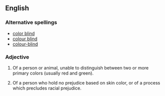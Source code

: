 ==English==

===Alternative spellings===
*[[color blind]]
*[[colour blind]]
*[[colour-blind]]

===Adjective===
{{en-adj|pos=[[color]]-[[blind]]|-}}

# {{notcomparable}} Of a person or animal, unable to distinguish between two or more primary colors (usually red and green).
# Of a person who hold no prejudice based on skin color, or of a process which precludes racial prejudice.